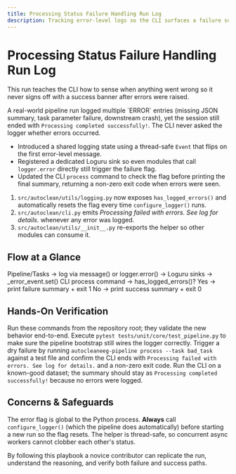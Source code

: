 ---
title: Processing Status Failure Handling Run Log
description: Tracking error-level logs so the CLI surfaces a failure summary whenever any task raises an error.
---

# Processing Status Failure Handling Run Log

This run teaches the CLI how to sense when anything went wrong so it never signs off with a success banner after errors were raised.

<Steps>
  <Step title="What triggered the run?">
    A real-world pipeline run logged multiple `ERROR` entries (missing JSON summary, task parameter failure, downstream crash), yet the session still ended with <code>Processing completed successfully!</code>. The CLI never asked the logger whether errors occurred.
  </Step>
  <Step title="How did we fix it?">
    <ul>
      <li>Introduced a shared logging state using a thread-safe <code>Event</code> that flips on the first error-level message.</li>
      <li>Registered a dedicated Loguru sink so even modules that call <code>logger.error</code> directly still trigger the failure flag.</li>
      <li>Updated the CLI <code>process</code> command to check the flag before printing the final summary, returning a non-zero exit code when errors were seen.</li>
    </ul>
  </Step>
  <Step title="What should a reviewer look at?">
    <ol>
      <li><code>src/autoclean/utils/logging.py</code> now exposes <code>has_logged_errors()</code> and automatically resets the flag every time <code>configure_logger()</code> runs.</li>
      <li><code>src/autoclean/cli.py</code> emits <em>Processing failed with errors. See log for details.</em> whenever any error was logged.</li>
      <li><code>src/autoclean/utils/__init__.py</code> re-exports the helper so other modules can consume it.</li>
    </ol>
  </Step>
</Steps>

## Flow at a Glance

<Diagram name="How the CLI now decides between success and failure">
Pipeline/Tasks -> log via message() or logger.error() -> Loguru sinks -> _error_event.set()
CLI process command -> has_logged_errors()?
  Yes -> print failure summary + exit 1
  No  -> print success summary + exit 0
</Diagram>

## Hands-On Verification

<Tip>
Run these commands from the repository root; they validate the new behavior end-to-end.
</Tip>

<Steps>
  <Step title="Unit confidence">
    Execute <code>pytest tests/unit/core/test_pipeline.py</code> to make sure the pipeline bootstrap still wires the logger correctly.
  </Step>
  <Step title="Manual sanity check">
    Trigger a dry failure by running <code>autocleaneeg-pipeline process --task bad_task</code> against a test file and confirm the CLI ends with <code>Processing failed with errors. See log for details.</code> and a non-zero exit code.
  </Step>
  <Step title="Success scenario">
    Run the CLI on a known-good dataset; the summary should stay as <code>Processing completed successfully!</code> because no errors were logged.
  </Step>
</Steps>

## Concerns & Safeguards

<Note>
The error flag is global to the Python process. <strong>Always</strong> call <code>configure_logger()</code> (which the pipeline does automatically) before starting a new run so the flag resets. The helper is thread-safe, so concurrent async workers cannot clobber each other's status.
</Note>

By following this playbook a novice contributor can replicate the run, understand the reasoning, and verify both failure and success paths.
